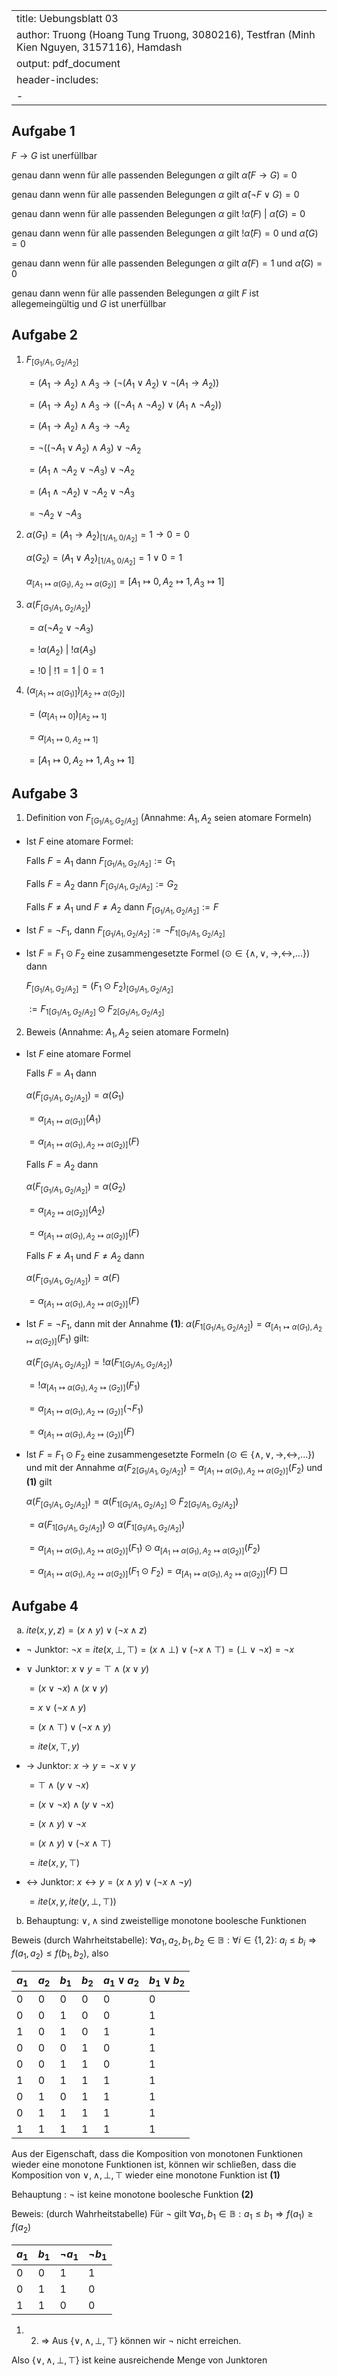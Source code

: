 
---
title: Uebungsblatt 03
author: Truong (Hoang Tung Truong, 3080216), Testfran (Minh Kien Nguyen, 3157116), Hamdash
output: pdf_document
header-includes:
   - \usepackage{amssymb}
---

## Aufgabe 1

$F \rightarrow G$ ist unerfüllbar

genau dann wenn für alle passenden Belegungen $\alpha$ gilt $\hat{\alpha}(F \rightarrow G) = 0$

genau dann wenn für alle passenden Belegungen $\alpha$ gilt $\hat{\alpha}(\neg F \lor G) = 0$

genau dann wenn für alle passenden Belegungen $\alpha$ gilt $! \hat{\alpha}(F)$ $|$ $\hat{\alpha}(G) = 0$

genau dann wenn für alle passenden Belegungen $\alpha$ gilt $! \hat{\alpha}(F) = 0$ und $\hat{\alpha}(G) = 0$

genau dann wenn für alle passenden Belegungen $\alpha$ gilt $\hat{\alpha}(F) = 1$ und $\hat{\alpha}(G) = 0$

genau dann wenn für alle passenden Belegungen $\alpha$ gilt $F$ ist allegemeingültig und $G$ ist unerfüllbar


## Aufgabe 2

1. $F_{[G_1/A_1, G_2/A_2]}$

   $= (A_1 \rightarrow A_2) \land A_3 \rightarrow ( \neg (A_1 \lor A_2) \lor \neg (A_1 \rightarrow A_2))$

   $= (A_1 \rightarrow A_2) \land A_3 \rightarrow ( ( \neg A_1 \land \neg A_2) \lor (A_1 \land \neg A_2))$

   $= (A_1 \rightarrow A_2) \land A_3 \rightarrow \neg A_2$

   $= \neg ((\neg A_1 \lor A_2) \land A_3) \lor \neg A_2$

   $= (A_1 \land \neg A_2 \lor \neg A_3) \lor \neg A_2$

   $= (A_1 \land \neg A_2) \lor \neg A_2 \lor \neg A_3$

   $= \neg A_2 \lor \neg A_3$

2. $\alpha (G_1) = (A_1 \rightarrow A_2)_{[1/A_1, 0/A_2]} = 1 \rightarrow 0 = 0$

   $\alpha (G_2) = (A_1 \lor A_2)_{[1/A_1, 0/A_2]} = 1 \lor 0 = 1$

   $\alpha_{[A_1 \mapsto \alpha (G_1), A_2 \mapsto \alpha (G_2)]} = [A_1 \mapsto 0, A_2 \mapsto 1, A_3 \mapsto 1]$

3. $\alpha (F_{[G_1/A_1, G_2/A_2]})$

   $= \alpha (\neg A_2 \lor \neg A_3)$

   $= ! \alpha (A_2)$ $|$ $! \alpha (A_3)$

   $= ! 0$ $|$ $! 1 = 1$ $|$ $0 = 1$

4. $(\alpha_{[A_1 \mapsto \alpha (G_1)]})_{[A_2 \mapsto \alpha (G_2)]}$

   $= (\alpha_{[A_1 \mapsto 0]})_{[A_2 \mapsto 1]}$

   $= \alpha_{[A_1 \mapsto 0, A_2 \mapsto 1]}$

   $= [A_1 \mapsto 0, A_2 \mapsto 1, A_3 \mapsto 1]$

## Aufgabe 3
1. Definition von $F_{[G_1/A_1, G_2/A_2]}$ (Annahme: $A_1, A_2$ seien atomare Formeln)

- Ist $F$ eine atomare Formel:

  Falls $F = A_1$ dann $F_{[G_1/A_1, G_2/A_2]} := G_1$

  Falls $F = A_2$ dann $F_{[G_1/A_1, G_2/A_2]} := G_2$

  Falls $F \neq A_1$ und $F \neq A_2$ dann $F_{[G_1/A_1, G_2/A_2]} := F$

- Ist $F = \neg F_1$, dann $F_{[G_1/A_1, G_2/A_2]} := \neg F_{1[G_1/A_1,G_2/A_2]}$

- Ist $F = F_1 \odot F_2$ eine zusammengesetzte Formel $(\odot \in \{\land, \lor, \rightarrow, \leftrightarrow, ...\})$ dann

  $F_{[G_1/A_1, G_2/A_2]} = (F_1 \odot F_2)_{[G_1/A_1, G_2/A_2]}$

  $:= F_{1[G_1/A_1, G_2/A_2]} \odot F_{2[G_1/A_1, G_2/A_2]}$

2. Beweis (Annahme: $A_1, A_2$ seien atomare Formeln)

- Ist $F$ eine atomare Formel

  Falls $F = A_1$ dann

  $\alpha (F_{[G_1/A_1, G_2/A_2]}) = \alpha (G_1)$

  $= \alpha_{[A_1 \mapsto \alpha (G_1)]}(A_1)$

  $= \alpha_{[A_1 \mapsto \alpha (G_1), A_2 \mapsto \alpha (G_2)]} (F)$

  Falls $F = A_2$ dann

  $\alpha (F_{[G_1/A_1, G_2/A_2]})= \alpha (G_2)$

  $= \alpha_{[A_2 \mapsto \alpha (G_2)]}(A_2)$

  $= \alpha_{[A_1 \mapsto \alpha (G_1), A_2 \mapsto \alpha (G_2)]} (F)$

  Falls $F \neq A_1$ und $F \neq A_2$ dann

  $\alpha (F_{[G_1/A_1, G_2/A_2]}) = \alpha (F)$

  $= \alpha_{[A_1 \mapsto \alpha (G_1), A_2 \mapsto \alpha (G_2)]} (F)$

- Ist $F = \neg F_1$, dann mit der Annahme **(1)**: $\alpha(F_{1[G_1/A_1, G_2/A_2]}) = \alpha_{[A_1 \mapsto \alpha (G_1), A_2 \mapsto \alpha (G_2)]} (F_1)$ gilt:

  $\alpha (F_{[G_1/A_1, G_2/A_2]}) = ! \alpha (F_{1[G_1/A_1, G_2/A_2]})$

  $= ! \alpha_{[A_1 \mapsto \alpha (G_1), A_2 \mapsto (G_2)]} (F_1)$

  $= \alpha_{[A_1 \mapsto \alpha (G_1), A_2 \mapsto (G_2)]} (\neg F_1)$

  $= \alpha_{[A_1 \mapsto \alpha (G_1), A_2 \mapsto (G_2)]} (F)$

- Ist $F = F_1 \odot F_2$ eine zusammengesetzte Formeln $(\odot \in \{\land, \lor, \rightarrow, \leftrightarrow, ...\})$ und mit der Annahme $\alpha (F_{2[G_1/A_1, G_2/A_2]}) = \alpha_{[A_1 \mapsto \alpha (G_1), A_2 \mapsto \alpha (G_2)]} (F_2)$ und **(1)** gilt

  $\alpha (F_{[G_1/A_1, G_2/A_2]}) = \alpha (F_{1[G_1/A_1, G_2/A_2]} \odot F_{2[G_1/A_1, G_2/A_2]})$

  $= \alpha (F_{1[G_1/A_1, G_2/A_2]}) \odot \alpha (F_{1[G_1/A_1, G_2/A_2]})$

  $= \alpha_{[A_1 \mapsto \alpha (G_1), A_2 \mapsto \alpha (G_2)]} (F_1) \odot \alpha_{[A_1 \mapsto \alpha (G_1), A_2 \mapsto \alpha (G_2)]} (F_2)$

  $= \alpha_{[A_1 \mapsto \alpha (G_1), A_2 \mapsto \alpha (G_2)]} (F_1 \odot F_2) = \alpha_{[A_1 \mapsto \alpha (G_1), A_2 \mapsto \alpha (G_2)]} (F)$ $\Box$

## Aufgabe 4
a. $ite(x,y,z) = (x \land y) \lor (\neg x \land z)$

- $\neg$ Junktor: $\neg x = ite(x, \bot, \top) = (x \land \bot) \lor (\neg x \land \top) = (\bot \lor \neg x) = \neg x$

- $\lor$ Junktor: $x \lor y = \top \land (x \lor y)$

  $= (x \lor \neg x) \land (x \lor y)$

  $= x \lor (\neg x \land y)$

  $= (x \land \top) \lor (\neg x \land y)$

  $= ite(x,\top,y)$

- $\rightarrow$ Junktor: $x \rightarrow y = \neg x \lor y$

  $= \top \land (y \lor \neg x)$

  $= (x \lor \neg x) \land (y \lor \neg x)$

  $= (x \land y) \lor \neg x$

  $= (x \land y) \lor (\neg x \land \top)$

  $= ite(x,y,\top)$

- $\leftrightarrow$ Junktor: $x \leftrightarrow y = (x \land y) \lor (\neg x \land \neg y)$

  $= ite(x,y,ite(y,\bot,\top))$
b. Behauptung: $\lor, \land$ sind zweistellige monotone boolesche Funktionen

Beweis (durch Wahrheitstabelle): $\forall a_1, a_2, b_1, b_2 \in \mathbb{B}: \forall i \in \{1,2\}:$ $a_i \leq b_i \Rightarrow f(a_1,a_2) \leq f(b_1, b_2)$, also

| $a_1$ | $a_2$ | $b_1$ | $b_2$ | $a_1 \lor a_2$ | $b_1 \lor b_2$ |
|---|----|----|----|------|----|
| 0 | 0  | 0  | 0  |  0   | 0  |
| 0 | 0  | 1  | 0  |  0   | 1  |
| 1 | 0  | 1  | 0  |  1   | 1  |
| 0 | 0  | 0  | 1  |  0   | 1  |
| 0 | 0  | 1  | 1  |  0   | 1  |
| 1 | 0  | 1  | 1  |  1   | 1  |
| 0 | 1  | 0  | 1  |  1   | 1  |
| 0 | 1  | 1  | 1  |  1   | 1  |
| 1 | 1  | 1  | 1  |  1   | 1  |

Aus der Eigenschaft, dass die Komposition von monotonen Funktionen wieder eine monotone Funktionen ist, können wir schließen, dass die Komposition von $\lor, \land, \bot, \top$ wieder eine monotone Funktion ist **(1)**

Behauptung : $\neg$ ist keine monotone boolesche Funktion **(2)**

Beweis: (durch Wahrheitstabelle) Für $\neg$ gilt $\forall a_1, b_1 \in \mathbb{B}: a_1 \leq b_1 \Rightarrow f(a_1) \geq f(a_2)$

| $a_1$ | $b_1$ | $\neg a_1$ | $\neg b_1$ |
|-|-|-|-|
|0|0|1|1|
|0|1|1|0|
|1|1|0|0|

(1) (2) $\Rightarrow$ Aus $\{\lor, \land, \bot, \top \}$ können wir $\neg$ nicht erreichen.

Also $\{\lor, \land, \bot, \top \}$ ist keine ausreichende Menge von Junktoren
